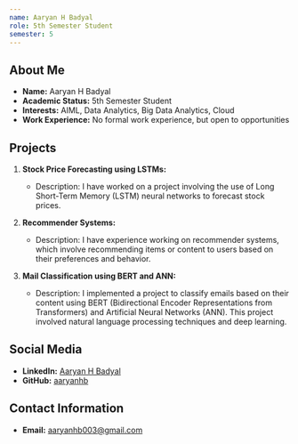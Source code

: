 ```yaml
---
name: Aaryan H Badyal
role: 5th Semester Student
semester: 5
---
```


## About Me

- **Name:** Aaryan H Badyal
- **Academic Status:** 5th Semester Student
- **Interests:** AIML, Data Analytics, Big Data Analytics, Cloud
- **Work Experience:** No formal work experience, but open to opportunities

## Projects

1. **Stock Price Forecasting using LSTMs:**
   - Description: I have worked on a project involving the use of Long Short-Term Memory (LSTM) neural networks to forecast stock prices.
   
2. **Recommender Systems:**
   - Description: I have experience working on recommender systems, which involve recommending items or content to users based on their preferences and behavior.

3. **Mail Classification using BERT and ANN:**
   - Description: I implemented a project to classify emails based on their content using BERT (Bidirectional Encoder Representations from Transformers) and Artificial Neural Networks (ANN). This project involved natural language processing techniques and deep learning.

## Social Media

- **LinkedIn:** [Aaryan H Badyal](https://www.linkedin.com/in/aaryan-badyal-92a61a22a/)
- **GitHub:** [aaryanhb](https://github.com/aaryanhb)

## Contact Information

- **Email:** [aaryanhb003@gmail.com](mailto:aaryanhb003@gmail.com)
